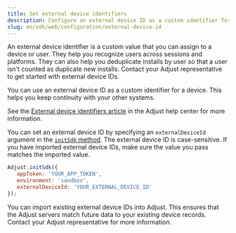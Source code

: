 ```yaml
---
title: Set external device identifiers
description: Configure an external device ID as a custom identifier for a device.
slug: en/sdk/web/configuration/external-device-id
---
```


An external device identifier is a custom value that you can assign to a device or user. They help you recognize users across sessions and platforms. They can also help you deduplicate installs by user so that a user isn't counted as duplicate new installs. Contact your Adjust representative to get started with external device IDs.

You can use an external device ID as a custom identifier for a device. This helps you keep continuity with your other systems.

<Callout type="seealso">

See the [External device identifiers article](https://help.adjust.com/en/article/external-device-identifiers) in the Adjust help center for more information.

</Callout>

You can set an external device ID by specifying an `externalDeviceId` argument in the [`initSdk` method](#web-initsdk-invocation). The external device ID is case-sensitive. If you have imported external device IDs, make sure the value you pass matches the imported value.

```js
Adjust.initSdk({
   appToken: 'YOUR_APP_TOKEN',
   environment: 'sandbox',
   externalDeviceId: 'YOUR_EXTERNAL_DEVICE_ID'
});
```

You can import existing external device IDs into Adjust. This ensures that the Adjust servers match future data to your existing device records. Contact your Adjust representative for more information.

